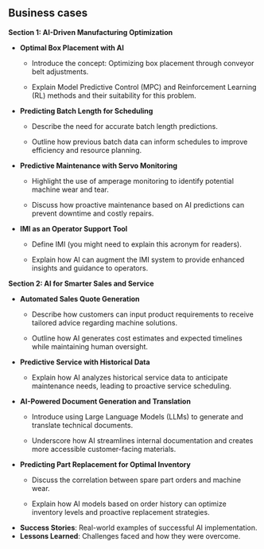 ## Business cases

**Section 1: AI-Driven Manufacturing Optimization**

-   **Optimal Box Placement with AI**

    -   Introduce the concept: Optimizing box placement through conveyor belt adjustments.

    -   Explain Model Predictive Control (MPC) and Reinforcement Learning (RL) methods and their suitability for this problem.

-   **Predicting Batch Length for Scheduling**

    -   Describe the need for accurate batch length predictions.

    -   Outline how previous batch data can inform schedules to improve efficiency and resource planning.

-   **Predictive Maintenance with Servo Monitoring**

    -   Highlight the use of amperage monitoring to identify potential machine wear and tear.

    -   Discuss how proactive maintenance based on AI predictions can prevent downtime and costly repairs.

-   **IMI as an Operator Support Tool**

    -   Define IMI (you might need to explain this acronym for readers).

    -   Explain how AI can augment the IMI system to provide enhanced insights and guidance to operators.

**Section 2: AI for Smarter Sales and Service**

-   **Automated Sales Quote Generation**

    -   Describe how customers can input product requirements to receive tailored advice regarding machine solutions.

    -   Outline how AI generates cost estimates and expected timelines while maintaining human oversight.

-   **Predictive Service with Historical Data**

    -   Explain how AI analyzes historical service data to anticipate maintenance needs, leading to proactive service scheduling.

-   **AI-Powered Document Generation and Translation**

    -   Introduce using Large Language Models (LLMs) to generate and translate technical documents.

    -   Underscore how AI streamlines internal documentation and creates more accessible customer-facing materials.

-   **Predicting Part Replacement for Optimal Inventory**

    -   Discuss the correlation between spare part orders and machine wear.

    -   Explain how AI models based on order history can optimize inventory levels and proactive replacement strategies.

<!-- -->

-   **Success Stories**: Real-world examples of successful AI implementation.
-   **Lessons Learned**: Challenges faced and how they were overcome.
